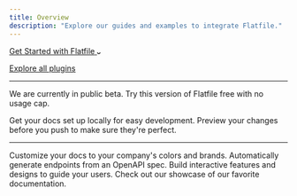 ```yaml
---
title: Overview
description: "Explore our guides and examples to integrate Flatfile."
---
```

<a class="group px-4 py-1.5 relative inline-flex items-center rounded-full shadow-sm text-sm font-medium" 
href="quickstart/meet-the-workbook">
    <span class="absolute inset-0 bg-primary-dark rounded-full group-hover:opacity-[0.9]"></span>
    <span class="z-10 mr-2 text-white">Get Started with Flatfile</span>
    <svg width="6" height="3" class="h-2 overflow-visible -rotate-90 text-white" aria-hidden="true"><path d="M0 0L3 3L6 0" fill="none" stroke="currentColor" stroke-width="1.5" stroke-linecap="round"></path></svg>
</a>

<a href="https://plugins.flatfile.com" class="font-medium hover:text-primary dark:hover:text-primary-light py-1.5 mx-4">Explore all plugins</a>

***

<Info>We are currently in public beta. Try this version of Flatfile free with no usage cap.</Info>

<CardGroup cols={2}>
  <Card title="Something" icon="pen-to-square" href="https://mintlify.com/docs/quickstart">
    Get your docs set up locally for easy development.
  </Card>
  <Card title="Something" icon="image" href="https://mintlify.com/docs/development">
    Preview your changes before you push to make sure they're perfect.
  </Card>
</CardGroup>

***

<CardGroup cols={2}>
  <Card title="Something" icon="palette" href="https://mintlify.com/docs/settings/global" >
    Customize your docs to your company's colors and brands.
  </Card>
  <Card title="Something" icon="code" href="https://mintlify.com/docs/api-playground/openapi" >
    Automatically generate endpoints from an OpenAPI spec.
  </Card>
  <Card title="Something" icon="screwdriver-wrench" href="https://mintlify.com/docs/components/accordion">
    Build interactive features and designs to guide your users.
  </Card>
  <Card title="Something" icon="stars" href="https://mintlify.com/showcase">
    Check out our showcase of our favorite documentation. 
  </Card>
</CardGroup>